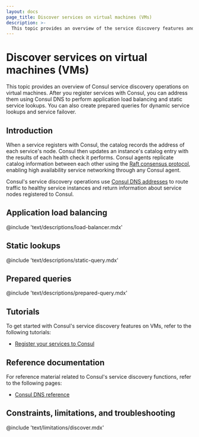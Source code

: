 ```yaml
---
layout: docs
page_title: Discover services on virtual machines (VMs)
description: >-
  This topic provides an overview of the service discovery features and operations enabled on virtual machines by Consul DNS, including application load balancing, static lookups, and prepared queries.
---
```


# Discover services on virtual machines (VMs)

This topic provides an overview of Consul service discovery operations on virtual machines. After you register services with Consul, you can address them using Consul DNS to perform application load balancing and static service lookups. You can also create prepared queries for dynamic service lookups and service failover.

## Introduction

When a service registers with Consul, the catalog records the address of each service's node. Consul then updates an instance's catalog entry with the results of each health check it performs. Consul agents replicate catalog information between each other using the [Raft consensus protocol](/consul/docs/concept/consensus), enabling high availability service networking through any Consul agent.

Consul's service discovery operations use [Consul DNS addresses](/consul/docs/discover/dns) to route traffic to healthy service instances and return information about service nodes registered to Consul.

## Application load balancing

@include 'text/descriptions/load-balancer.mdx'

## Static lookups

@include 'text/descriptions/static-query.mdx'

## Prepared queries

@include 'text/descriptions/prepared-query.mdx'

## Tutorials

To get started with Consul's service discovery features on VMs, refer to the following tutorials:

- [Register your services to Consul](/consul/tutorials/get-started-vms/virtual-machine-gs-service-discovery)

## Reference documentation

For reference material related to Consul's service discovery functions, refer to the following pages:

- [Consul DNS reference](/consul/docs/reference/dns)

## Constraints, limitations, and troubleshooting

@include 'text/limitations/discover.mdx'